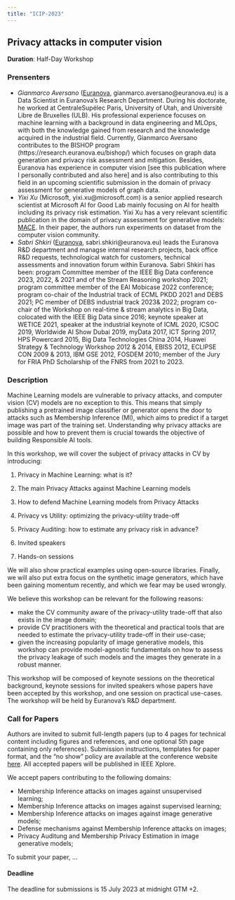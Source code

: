 ```yaml
---
title: "ICIP-2023"
---
```


## Privacy attacks in computer vision

**Duration**: Half-Day Workshop

### Prensenters

- *Gianmarco Aversano* ([Euranova](http://euranova.eu/), gianmarco.aversano@euranova.eu) is a Data Scientist in Euranova's Research Department. During his doctorate, he worked at CentraleSupélec Paris, University of Utah, and Université Libre de Bruxelles (ULB). His professional experience focuses on machine learning with a background in data engineering and MLOps, with both the knowledge gained from research and the knowledge acquired in the industrial field. Currently, Gianmarco Aversano contributes to the BISHOP program (https://research.euranova.eu/bishop/) which focuses on graph data generation and privacy risk assessment and mitigation. Besides, Euranova has experience in computer vision [see this publication where I personally contributed and also here] and is also contributing to this field in an upcoming scientific submission in the domain of privacy assessment for generative models of graph data.
- *Yixi Xu* (Microsoft, yixi.xu@microsoft.com) is a senior applied research scientist at Microsoft AI for Good Lab mainly focusing on AI for health including its privacy risk estimation. Yixi Xu has a very relevant scientific publication in the domain of privacy assessment for generative models: [MACE](https://arxiv.org/pdf/2009.05683.pdf). In their paper, the authors run experiments on dataset from the computer vision community.
- *Sabri Shkiri* ([Euranova](http://euranova.eu/), sabri.shkiri@euranova.eu) leads the Euranova R&D department and managse internal research projects, back office R&D requests, technological watch for customers, technical assessments and innovation forum within Euranova. Sabri Shkiri has been: program Committee member of the IEEE Big Data conference 2023, 2022, & 2021 and of the Stream Reasoning workshop 2021; program committee member of the EAI Mobicase 2022 conference; program co-chair of the Industrial track of ECML PKDD 2021 and DEBS 2021; PC member of DEBS industrial track 2023& 2022; program co-chair of the Workshop on real-time & stream analytics in Big Data, colocated with the IEEE Big Data since 2016; keynote speaker at WETICE 2021, speaker at the industrial keynote of ICML 2020, ICSOC 2019, Worldwide AI Show Dubai 2019, myData 2017, ICT Spring 2017, HPS Powercard 2015, Big Data Technologies China 2014, Huawei Strategy & Technology Workshop 2012 & 2014, EBISS 2012, ECLIPSE CON 2009 & 2013, IBM GSE 2012, FOSDEM 2010; member of the Jury for FRIA PhD Scholarship of the FNRS from 2021 to 2023.

### Description

Machine Learning models are vulnerable to privacy attacks, and computer vision (CV) models are no exception to this. This means that simply publishing a pretrained image classifier or generator opens the door to attacks such as Membership Inference (MI), which aims to predict if a target image was part of the training set. Understanding why privacy attacks are possible and how to prevent them is crucial towards the objective of building Responsible AI tools.

In this workshop, we will cover the subject of privacy attacks in CV by introducing:

1. Privacy in Machine Learning: what is it?

2. The main Privacy Attacks against Machine Learning models

3. How to defend Machine Learning models from Privacy Attacks

4. Privacy vs Utility: optimizing the privacy-utility trade-off

5. Privacy Auditing: how to estimate any privacy risk in advance?

6. Invited speakers

7. Hands-on sessions

We will also show practical examples using open-source libraries. Finally, we will also put extra focus on the synthetic image generators, which have been gaining momentum recently, and which we fear may be used wrongly.

We believe this workshop can be relevant for the following reasons:

* make the CV community aware of the privacy-utility trade-off that also exists in the image domain;
* provide CV practitioners with the theoretical and practical tools that are needed to estimate the privacy-utility trade-off in their use-case;
* given the increasing popularity of image generative models, this workshop can provide model-agnostic fundamentals on how to assess the privacy leakage of such models and the images they generate in a robust manner.

This workshop will be composed of keynote sessions on the theoretical background, keynote sessions for invited speakers whose papers have been accepted by this workshop, and one session on practical use-cases. The workshop will be held by Euranova's R&D department.


### Call for Papers

<!-- For Call for papers, you'd want to provide some info. on the focus area of the workshop, topics of interest, submission deadline, notification deadline, paper formatting requirements (can link to the ICIP one as the instructions should be similar). -->

Authors are invited to submit full-length papers (up to 4 pages for technical content including figures and references, and one optional 5th page containing only references). Submission instructions, templates for paper format, and the “no show” policy are available at the conference website [here](https://2023.ieeeicip.org/privacy-and-non-discrimination-statements/). All accepted papers will be published in IEEE Xplore.

We accept papers contributing to the following domains:

* Membership Inference attacks on images against unsupervised learning;
* Membership Inference attacks on images against supervised learning;
* Membership Inference attacks on images against image generative models;
* Defense mechanisms against Membership Inference attacks on images;
* Privacy Auditung and Membership Privacy Estimation in image generative models;

To submit your paper, ...

#### Deadline

The deadline for submissions is 15 July 2023 at midnight GTM +2.